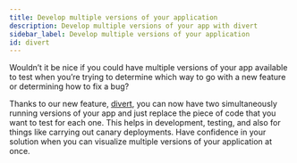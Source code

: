 ```yaml
---
title: Develop multiple versions of your application
description: Develop multiple versions of your app with divert 
sidebar_label: Develop multiple versions of your application
id: divert
---
```


Wouldn’t it be nice if you could have multiple versions of your app available to test when you’re trying to determine which way to go with a new feature or determining how to fix a bug? 

Thanks to our new feature, [divert](https://okteto.com/docs/tutorials/getting-started-with-divert/), you can now have two simultaneously running versions of your app and just replace the piece of code that you want to test for each one. 
This helps in development, testing, and also for things like carrying out canary deployments. 
Have confidence in your solution when you can visualize multiple versions of your application at once. 